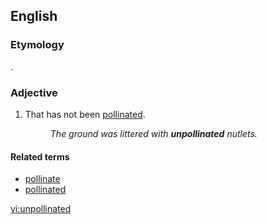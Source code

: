 ==English==

===Etymology===
{{prefix|un|pollinated|lang=en}}.

===Adjective===
{{en-adj}}

# That has not been [[pollinated]].
#: ''The ground was littered with '''unpollinated''' nutlets.''

====Related terms====
*[[pollinate]]
*[[pollinated]]

[[vi:unpollinated]]